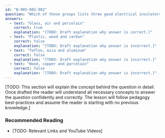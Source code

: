 ```yaml
---
id: "B-005-002-002"
question: "Which of these groups lists three good electrical insulators?"
answers:
  - text: "Glass, air and porcelain"
    correct: true
    explanation: "[TODO: Draft explanation why answer is correct.]"
  - text: "Plastic, wood and carbon"
    correct: false
    explanation: "[TODO: Draft explanation why answer is incorrect.]"
  - text: "Teflon, mica and aluminum"
    correct: false
    explanation: "[TODO: Draft explanation why answer is incorrect.]"
  - text: "Wood, copper and porcelain"
    correct: false
    explanation: "[TODO: Draft explanation why answer is incorrect.]"
---
```


[TODO: This section will explain the concept behind the question in detail. Once drafted the reader will understand all necessary concepts to answer the question confidently and correctly. The lesson will follow pedagogy best-practices and assume the reader is starting with no previous knowledge.]

### Recommended Reading

- [TODO: Relevant Links and YouTube Videos]
